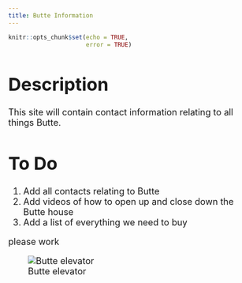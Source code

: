 ```yaml
---
title: Butte Information
---
```


```r
knitr::opts_chunk$set(echo = TRUE,
                      error = TRUE)
```
<font size = 4>

# Description

This site will contain contact information relating to all things Butte.


# To Do

1. Add all contacts relating to Butte
1. Add videos of how to open up and close down the Butte house
1. Add a list of everything we need to buy 

please work

![Butte elevator](Images/elevator.png)

</font>